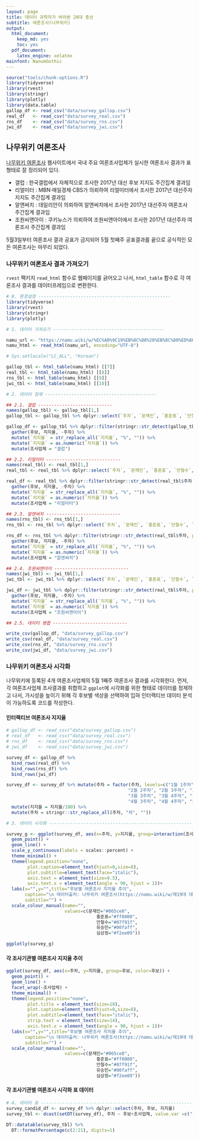 ```yaml
---
layout: page
title: 데이터 과학자가 바라본 20대 총선
subtitle: 여론조사(나무위키)
output:
  html_document: 
    keep_md: yes
    toc: yes
  pdf_document:
    latex_engine: xelatex
mainfont: NanumGothic
---
```


```r
source("tools/chunk-options.R")
library(tidyverse)
library(rvest)
library(stringr)
library(plotly)
library(data.table)
gallop_df <- read_csv("data/survey_gallop.csv")
real_df   <- read_csv("data/survey_real.csv")
rns_df    <- read_csv("data/survey_rns.csv")
jwi_df    <- read_csv("data/survey_jwi.csv")

```

## 나무위키 여론조사

[나무위키 여론조사](https://namu.wiki/w/%EC%A0%9C19%EB%8C%80%20%EB%8C%80%ED%86%B5%EB%A0%B9%20%EC%84%A0%EA%B1%B0/%EC%97%AC%EB%A1%A0%EC%A1%B0%EC%82%AC) 웹사이트에서 국내 주요 여론조사업체가 실시한 여론조사 결과가 표형태로 잘 정리되어 있다.

- 갤럽 : 한국갤럽에서 자체적으로 조사한 2017년 대선 후보 지지도 주간집계 결과임
- 리얼미터 : MBN·매일경제·CBS가 의뢰하여 리얼미터에서 조사한 2017년 대선주자 지지도 주간집계 결과임
- 알앤써치 : 데일리안이 의뢰하여 알앤써치에서 조사한 2017년 대선주자 여론조사 주간집계 결과임
- 조원씨앤아이 : 쿠키뉴스가 의뢰하여 조원씨앤아이에서 조사한 2017년 대선주자 여론조사 주간집계 결과임

5월3일부터 여론조사 결과 공표가 금지되어 5월 첫째주 공표결과를 끝으로 공식적인 모든 여론조사는 마무리 되었다.

### 나무위키 여론조사 결과 가져오기

`rvest` 팩키지 `read_html` 함수로 웹페이지를 긁어오고 나서, `html_table` 함수로 
각 여론조사 결과를 데이터프레임으로 변환한다.

``` r
# 0. 환경설정 --------------------------------------------------
library(tidyverse)
library(rvest)
library(stringr)
library(plotly)

# 1. 데이터 가져오기 ------------------------------------------

namu_url <- "https://namu.wiki/w/%EC%A0%9C19%EB%8C%80%20%EB%8C%80%ED%86%B5%EB%A0%B9%20%EC%84%A0%EA%B1%B0/%EC%97%AC%EB%A1%A0%EC%A1%B0%EC%82%AC"
namu_html <- read_html(namu_url, encoding="UTF-8")

# Sys.setlocale("LC_ALL", "Korean")

gallop_tbl <- html_table(namu_html) [[7]]
real_tbl <- html_table(namu_html) [[8]]
rns_tbl <- html_table(namu_html) [[9]]
jwi_tbl <- html_table(namu_html) [[10]]

# 2. 데이터 정제 ------------------------------------------

## 2.1. 갤럽 ----------------------------
names(gallop_tbl) <- gallop_tbl[1,]
gallop_tbl <- gallop_tbl %>% dplyr::select(`주차`, `문재인`, `홍준표`, `안철수`, `유승민`, `심상정`)

gallop_df <- gallop_tbl %>% dplyr::filter(stringr::str_detect(gallop_tbl$주차, pattern="[0-9]{1}[월]")) %>%
  gather(후보, 지지율, -주차) %>% 
  mutate(`지지율` = str_replace_all(`지지율`, "%", "")) %>%
  mutate(`지지율` = as.numeric(`지지율`)) %>% 
  mutate(조사업체 = "갤럽")

## 2.2. 리얼미터 ----------------------------
names(real_tbl) <- real_tbl[1,]
real_tbl <- real_tbl %>% dplyr::select(`주차`, `문재인`, `홍준표`, `안철수`, `유승민`, `심상정`)

real_df <- real_tbl %>% dplyr::filter(stringr::str_detect(real_tbl$주차, pattern="[0-9]{1}[월]")) %>%
  gather(후보, 지지율, -주차) %>% 
  mutate(`지지율` = str_replace_all(`지지율`, "%", "")) %>%
  mutate(`지지율` = as.numeric(`지지율`)) %>% 
  mutate(조사업체 = "리얼미터")

## 2.3. 알앤써치 ----------------------------
names(rns_tbl) <- rns_tbl[1,]
rns_tbl <- rns_tbl %>% dplyr::select(`주차`, `문재인`, `홍준표`, `안철수`, `유승민`, `심상정`)

rns_df <- rns_tbl %>% dplyr::filter(stringr::str_detect(real_tbl$주차, pattern="[0-9]{1}[월]")) %>%
  gather(후보, 지지율, -주차) %>% 
  mutate(`지지율` = str_replace_all(`지지율`, "%", "")) %>%
  mutate(`지지율` = as.numeric(`지지율`)) %>% 
  mutate(조사업체 = "알앤써치")

## 2.4. 조원씨앤아이 ----------------------------
names(jwi_tbl) <- jwi_tbl[1,]
jwi_tbl <- jwi_tbl %>% dplyr::select(`주차`, `문재인`, `홍준표`, `안철수`, `유승민`, `심상정`)

jwi_df <- jwi_tbl %>% dplyr::filter(stringr::str_detect(real_tbl$주차, pattern="[0-9]{1}[월]")) %>%
  gather(후보, 지지율, -주차) %>% 
  mutate(`지지율` = str_replace_all(`지지율`, "%", "")) %>%
  mutate(`지지율` = as.numeric(`지지율`)) %>% 
  mutate(조사업체 = "조원씨앤아이")

## 2.5. 데이터 병합 ----------------------------

write_csv(gallop_df, "data/survey_gallop.csv")
write_csv(real_df, "data/survey_real.csv")
write_csv(rns_df, "data/survey_rns.csv")
write_csv(jwi_df, "data/survey_jwi.csv")
```

### 나무위키 여론조사 시각화

나무위키에 등록된 4개 여론조사업체의 5월 1째주 여론조사 결과를 시각화한다.
먼저, 각 여론조사업체 조사결과를 취합하고 `ggplot`에 시각화를 위한 형태로 데이터를 정제하고 나서,
가시성을 높이기 위해 각 후보별 색상을 선택하여 입혀 인터랙티브 데이터 분석이 가능하도록 코드를 작성한다.

#### 인터랙티브 여론조사 지지율

``` r
# gallop_df <- read_csv("data/survey_gallop.csv")
# real_df   <- read_csv("data/survey_real.csv")
# rns_df    <- read_csv("data/survey_rns.csv")
# jwi_df    <- read_csv("data/survey_jwi.csv")

survey_df <- gallop_df %>% 
  bind_rows(real_df) %>% 
  bind_rows(rns_df) %>% 
  bind_rows(jwi_df)

survey_df <- survey_df %>% mutate(주차 = factor(주차, levels=c("1월 1주차", "1월 2주차", "1월 3주차", "1월 4주차", "2월 1주차", 
                                              "2월 2주차", "2월 3주차", "2월 4주차", "3월 1주차", "3월 2주차", 
                                              "3월 3주차", "3월 4주차", "3월 5주차", "4월 1주차", "4월 2주차", 
                                              "4월 3주차", "4월 4주차", "5월 1주차"))) %>% 
  mutate(지지율 = 지지율/100) %>% 
  mutate(주차 = stringr::str_replace_all(주차, "차", ""))

# 3. 데이터 시각화 -------------------------------------------------------------------

survey_g <- ggplot(survey_df, aes(x=주차, y=지지율, group=interaction(조사업체,후보), color=후보)) +
  geom_point() +
  geom_line() +
  scale_y_continuous(labels = scales::percent) +
  theme_minimal() +
  theme(legend.position="none", 
        plot.caption=element_text(hjust=0,size=8),
        plot.subtitle=element_text(face="italic"),
        axis.text = element_text(size=9.5),
        axis.text.x = element_text(angle = 90, hjust = 1))+
  labs(x="",y="",title="후보별 여론조사 지지율 추이",
       caption="\n 데이터출처: 나무위키 여론조사(https://namu.wiki/w/제19대 대통령 선거/여론조사)",
       subtitle="") +
  scale_colour_manual(name="",
                      values=c(문재인="#065ce8", 
                                  홍준표="#ff0000",
                                  안철수="#07f91f",
                                  유승민="#00faff",
                                  심상정="#f2ee09"))

ggplotly(survey_g)
```

#### 각 조사기관별 여론조사 지지율 추이

``` r
ggplot(survey_df, aes(x=주차, y=지지율, group=후보, color=후보)) +
  geom_point() +
  geom_line() +
  facet_wrap(~조사업체) +
  theme_minimal() +
  theme(legend.position="none", 
        plot.title = element_text(size=18),
        plot.caption=element_text(hjust=0,size=8),
        plot.subtitle=element_text(face="italic"),
        strip.text = element_text(size=14),
        axis.text.x = element_text(angle = 90, hjust = 1))+
  labs(x="",y="",title="후보별 여론조사 지지율 추이",
       caption="\n 데이터출처: 나무위키 여론조사(https://namu.wiki/w/제19대 대통령 선거/여론조사)",
       subtitle="") +
  scale_colour_manual(name="",
                      values=c(문재인="#065ce8", 
                                  홍준표="#ff0000",
                                  안철수="#07f91f",
                                  유승민="#00faff",
                                  심상정="#f2ee09"))

```

#### 각 조사기관별 여론조사 시각화 표 데이터 

``` r

# 4. 데이터 표 -------------------------------------------------------------------
survey_candid_df <- survey_df %>% dplyr::select(주차, 후보, 지지율)
survey_tbl <- dcast(setDT(survey_df), 주차 ~ 후보+조사업체, value.var =c("지지율"))

DT::datatable(survey_tbl) %>% 
  DT::formatPercentage(c(2:21), digits=1)
```